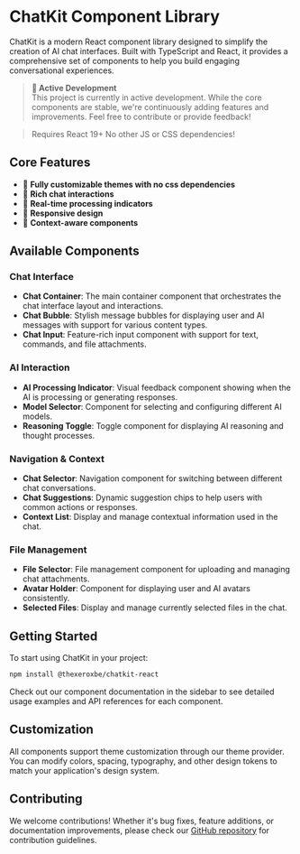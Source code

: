 
<Meta title="Getting Started/Introduction" />

# ChatKit Component Library

ChatKit is a modern React component library designed to simplify the creation of AI chat interfaces. Built with TypeScript and React, it provides a comprehensive set of components to help you build engaging conversational experiences.

> **🚧 Active Development**  
> This project is currently in active development. While the core components are stable, we're continuously adding features and improvements. Feel free to contribute or provide feedback!


> Requires React 19+
> No other JS or CSS dependencies!

## Core Features

- 🎨 **Fully customizable themes with no css dependencies**
- 💬 **Rich chat interactions**
- 🔄 **Real-time processing indicators**
- 📱 **Responsive design**
- 🎯 **Context-aware components**

## Available Components

### Chat Interface
- **Chat Container**: The main container component that orchestrates the chat interface layout and interactions.
- **Chat Bubble**: Stylish message bubbles for displaying user and AI messages with support for various content types.
- **Chat Input**: Feature-rich input component with support for text, commands, and file attachments.

### AI Interaction
- **AI Processing Indicator**: Visual feedback component showing when the AI is processing or generating responses.
- **Model Selector**: Component for selecting and configuring different AI models.
- **Reasoning Toggle**: Toggle component for displaying AI reasoning and thought processes.

### Navigation & Context
- **Chat Selector**: Navigation component for switching between different chat conversations.
- **Chat Suggestions**: Dynamic suggestion chips to help users with common actions or responses.
- **Context List**: Display and manage contextual information used in the chat.

### File Management
- **File Selector**: File management component for uploading and managing chat attachments.
- **Avatar Holder**: Component for displaying user and AI avatars consistently.
- **Selected Files**: Display and manage currently selected files in the chat.

## Getting Started

To start using ChatKit in your project:

```bash
npm install @thexeroxbe/chatkit-react
```

Check out our component documentation in the sidebar to see detailed usage examples and API references for each component.

## Customization

All components support theme customization through our theme provider. You can modify colors, spacing, typography, and other design tokens to match your application's design system.

## Contributing

We welcome contributions! Whether it's bug fixes, feature additions, or documentation improvements, please check our [GitHub repository](https://timvanonckelen.github.io/chatkit-react) for contribution guidelines.